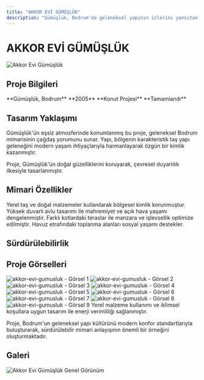 ```yaml
---
title: "AKKOR EVİ GÜMÜŞLÜK"
description: "Gümüşlük, Bodrum'da geleneksel yapının izlerini yansıtan mimari başarı. Yüksek duvarlı avlu, zemin terasları ve havuz etrafındaki toplanma alanları."
---
```


# AKKOR EVİ GÜMÜŞLÜK

<Frame>
  <img src="https://v5.airtableusercontent.com/v3/u/45/45/1758139200000/H7IRUgDfQDEzMzjcHbDuuQ/iI8QcvcFvUGG8C8KzJRJaWpnRpQF23S2zsTPze42NRliAZ1HEGlah8K39upP2VDlJGkJpvc3cEHO43oPNzY9d6DuFsnLrGaf8TZaAbHtWfY2lrKV6gpQdGYqRj_3jREL2GTJ95ybOJT77pOIMencjKh-1uq_VGIU2D4jN_XOAKU/4vnAD8JpfbK4kXqbKzM_cQPxOySrjREhMyy9MzXk8iw" alt="Akkor Evi Gümüşlük" />
</Frame>

## Proje Bilgileri

<CardGroup cols={2}>
  <Card title="Konum" icon="location-dot">
    **Gümüşlük, Bodrum**
  </Card>
  <Card title="Yıl" icon="calendar">
    **2005**
  </Card>
  <Card title="Tip" icon="house">
    **Konut Projesi**
  </Card>
  <Card title="Durum" icon="check">
    **Tamamlandı**
  </Card>
</CardGroup>

## Tasarım Yaklaşımı

Gümüşlük'ün eşsiz atmosferinde konumlanmış bu proje, geleneksel Bodrum mimarisinin çağdaş yorumunu sunar. Yapı, bölgenin karakteristik taş yapı geleneğini modern yaşam ihtiyaçlarıyla harmanlayarak özgün bir kimlik kazanmıştır.

<Note>
Proje, Gümüşlük'ün doğal güzelliklerini koruyarak, çevresel duyarlılık ilkesiyle tasarlanmıştır.
</Note>

## Mimari Özellikler

<Steps>
  <Step title="Geleneksel Malzeme Kullanımı">
    Yerel taş ve doğal malzemeler kullanılarak bölgesel kimlik korunmuştur.
  </Step>
  <Step title="Avlu Konsepti">
    Yüksek duvarlı avlu tasarımı ile mahremiyet ve açık hava yaşamı dengelenmiştir.
  </Step>
  <Step title="Zemin Terasları">
    Farklı kotlardaki teraslar ile manzara ve işlevsellik optimize edilmiştir.
  </Step>
  <Step title="Havuz Entegrasyonu">
    Havuz etrafındaki toplanma alanları sosyal yaşamı destekler.
  </Step>
</Steps>

## Sürdürülebilirlik


## Proje Görselleri

<CardGroup cols={2}>
  <Card>
    <img
      src="https://res.cloudinary.com/dcc07g3za/image/upload/v1758147881/hmderd_final_1.jpg"
      alt="akkor-evi-gumusluk - Görsel 1"
      className="w-full h-auto rounded-lg shadow-lg"
      loading="lazy"
    />
  </Card>
  <Card>
    <img
      src="https://res.cloudinary.com/dcc07g3za/image/upload/v1758147884/hmderd_final_2.jpg"
      alt="akkor-evi-gumusluk - Görsel 2"
      className="w-full h-auto rounded-lg shadow-lg"
      loading="lazy"
    />
  </Card>
  <Card>
    <img
      src="https://res.cloudinary.com/dcc07g3za/image/upload/v1758147887/hmderd_final_6.jpg"
      alt="akkor-evi-gumusluk - Görsel 3"
      className="w-full h-auto rounded-lg shadow-lg"
      loading="lazy"
    />
  </Card>
  <Card>
    <img
      src="https://res.cloudinary.com/dcc07g3za/image/upload/v1758147888/hmderd_final_5.jpg"
      alt="akkor-evi-gumusluk - Görsel 4"
      className="w-full h-auto rounded-lg shadow-lg"
      loading="lazy"
    />
  </Card>
  <Card>
    <img
      src="https://res.cloudinary.com/dcc07g3za/image/upload/v1758147890/hmderd_final_8.jpg"
      alt="akkor-evi-gumusluk - Görsel 5"
      className="w-full h-auto rounded-lg shadow-lg"
      loading="lazy"
    />
  </Card>
  <Card>
    <img
      src="https://res.cloudinary.com/dcc07g3za/image/upload/v1758147891/hmderd_final_7.jpg"
      alt="akkor-evi-gumusluk - Görsel 6"
      className="w-full h-auto rounded-lg shadow-lg"
      loading="lazy"
    />
  </Card>
  <Card>
    <img
      src="https://res.cloudinary.com/dcc07g3za/image/upload/v1758147892/hmderd_final_9.jpg"
      alt="akkor-evi-gumusluk - Görsel 7"
      className="w-full h-auto rounded-lg shadow-lg"
      loading="lazy"
    />
  </Card>
  <Card>
    <img
      src="https://res.cloudinary.com/dcc07g3za/image/upload/v1758147894/zemin_kat_plani.jpg"
      alt="akkor-evi-gumusluk - Görsel 8"
      className="w-full h-auto rounded-lg shadow-lg"
      loading="lazy"
    />
  </Card>
  <Card>
    <img
      src="https://res.cloudinary.com/dcc07g3za/image/upload/v1758147895/1_kat_plani.jpg"
      alt="akkor-evi-gumusluk - Görsel 9"
      className="w-full h-auto rounded-lg shadow-lg"
      loading="lazy"
    />
  </Card>
</CardGroup>

<Tip>
Yerel malzeme kullanımı ve iklimsel koşullara uygun tasarım ile enerji verimliliği sağlanmıştır.
</Tip>

Proje, Bodrum'un geleneksel yapı kültürünü modern konfor standartlarıyla buluşturarak, sürdürülebilir mimari anlayışının önemli bir örneğini oluşturmaktadır.

## Galeri

<CardGroup cols={2}>
  <Card>
    <Frame>
      <img src="https://v5.airtableusercontent.com/v3/u/45/45/1758139200000/H7IRUgDfQDEzMzjcHbDuuQ/iI8QcvcFvUGG8C8KzJRJaWpnRpQF23S2zsTPze42NRliAZ1HEGlah8K39upP2VDlJGkJpvc3cEHO43oPNzY9d6DuFsnLrGaf8TZaAbHtWfY2lrKV6gpQdGYqRj_3jREL2GTJ95ybOJT77pOIMencjKh-1uq_VGIU2D4jN_XOAKU/4vnAD8JpfbK4kXqbKzM_cQPxOySrjREhMyy9MzXk8iw" alt="Akkor Evi Gümüşlük Genel Görünüm" />
    </Frame>
  </Card>
</CardGroup>
